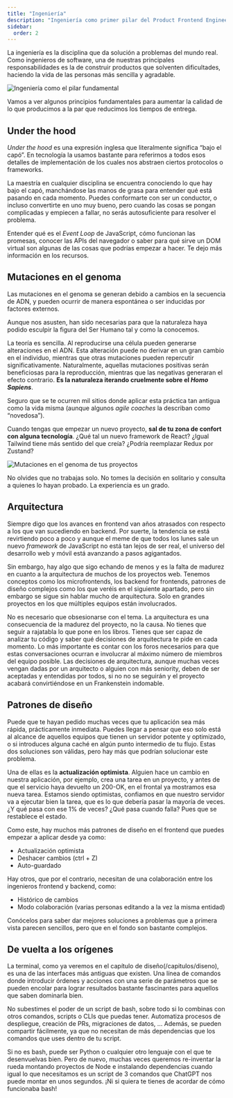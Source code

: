 ```yaml
---
title: "Ingeniería"
description: "Ingeniería como primer pilar del Product Frontend Engineer"
sidebar:
  order: 2
---
```


La ingeniería es la disciplina que da solución a problemas del mundo real. Como ingenieros de software, una de nuestras principales responsabilidades es la de construir productos que solventen dificultades, haciendo la vida de las personas más sencilla y agradable.

![Ingeniería como el pilar fundamental](./__assets__/engineering-pillar.png)

Vamos a ver algunos principios fundamentales para aumentar la calidad de lo que producimos a la par que reducimos los tiempos de entrega.

## Under the hood

_Under the hood_ es una expresión inglesa que literalmente significa “bajo el capó”. En tecnología la usamos bastante para referirnos a todos esos detalles de implementación de los cuales nos abstraen ciertos protocolos o frameworks.

La maestría en cualquier disciplina se encuentra conociendo lo que hay bajo el capó, manchándose las manos de grasa para entender qué está pasando en cada momento. Puedes conformarte con ser un conductor, o incluso convertirte en uno muy bueno, pero cuando las cosas se pongan complicadas y empiecen a fallar, no serás autosuficiente para resolver el problema.

Entender qué es el _Event Loop_ de JavaScript, cómo funcionan las promesas, conocer las APIs del navegador o saber para qué sirve un DOM virtual son algunas de las cosas que podrías empezar a hacer. Te dejo más información en los recursos.

## Mutaciones en el genoma

Las mutaciones en el genoma se generan debido a cambios en la secuencia de ADN, y pueden ocurrir de manera espontánea o ser inducidas por factores externos.

Aunque nos asusten, han sido necesarias para que la naturaleza haya podido esculpir la figura del Ser Humano tal y como la conocemos.

La teoría es sencilla. Al reproducirse una célula pueden generarse alteraciones en el ADN. Esta alteración puede no derivar en un gran cambio en el individuo, mientras que otras mutaciones pueden repercutir significativamente. Naturalmente, aquellas mutaciones positivas serán beneficiosas para la reproducción, mientras que las negativas generaran el efecto contrario. **Es la naturaleza iterando cruelmente sobre el _Homo Sapiens_**.

Seguro que se te ocurren mil sitios donde aplicar esta práctica tan antigua como la vida misma (aunque algunos _agile coaches_ la describan como “novedosa”).

Cuando tengas que empezar un nuevo proyecto, **sal de tu zona de confort con alguna tecnología**. ¿Qué tal un nuevo framework de React? ¿Igual Tailwind tiene más sentido del que creía? ¿Podría reemplazar Redux por Zustand?

![Mutaciones en el genoma de tus proyectos](./__assets__/genome-mutations.png)

No olvides que no trabajas solo. No tomes la decisión en solitario y consulta a quienes lo hayan probado. La experiencia es un grado.

## Arquitectura

Siempre digo que los avances en frontend van años atrasados con respecto a los que van sucediendo en backend. Por suerte, la tendencia se está revirtiendo poco a poco y aunque el meme de que todos los lunes sale un nuevo _framework_ de JavaScript no está tan lejos de ser real, el universo del desarrollo web y móvil está avanzando a pasos agigantados.

Sin embargo, hay algo que sigo echando de menos y es la falta de madurez en cuanto a la arquitectura de muchos de los proyectos web. Tenemos conceptos como los microfrontends, los backend for frontends, patrones de diseño complejos como los que veréis en el siguiente apartado, pero sin embargo se sigue sin hablar mucho de arquitectura. Solo en grandes proyectos en los que múltiples equipos están involucrados.

No es necesario que obsesionarse con el tema. La arquitectura es una consecuencia de la madurez del proyecto, no la causa. No tienes que seguir a rajatabla lo que pone en los libros. Tienes que ser capaz de analizar tu código y saber qué decisiones de arquitectura te pide en cada momento. Lo más importante es contar con los foros necesarios para que estas conversaciones ocurran e involucrar al máximo número de miembros del equipo posible. Las decisiones de arquitectura, aunque muchas veces vengan dadas por un arquitecto o alguien con más seniority, deben de ser aceptadas y entendidas por todos, si no no se seguirán y el proyecto acabará convirtiéndose en un Frankenstein indomable.

## Patrones de diseño

Puede que te hayan pedido muchas veces que tu aplicación sea más rápida, prácticamente inmediata. Puedes llegar a pensar que eso solo está al alcance de aquellos equipos que tienen un servidor potente y optimizado, o si introduces alguna caché en algún punto intermedio de tu flujo. Estas dos soluciones son válidas, pero hay más que podrían solucionar este problema.

Una de ellas es la **actualización optimista**. Alguien hace un cambio en nuestra aplicación, por ejemplo, crea una tarea en un proyecto, y antes de que el servicio haya devuelto un 200-OK, en el frontal ya mostramos esa nueva tarea. Estamos siendo optimistas, confiamos en que nuestro servidor va a ejecutar bien la tarea, que es lo que debería pasar la mayoría de veces. ¿Y qué pasa con ese 1% de veces? ¿Qué pasa cuando falla? Pues que se restablece el estado.

Como este, hay muchos más patrones de diseño en el frontend que puedes empezar a aplicar desde ya como:

- Actualización optimista
- Deshacer cambios (ctrl + Z)
- Auto-guardado

Hay otros, que por el contrario, necesitan de una colaboración entre los ingenieros frontend y backend, como:

- Histórico de cambios
- Modo colaboración (varias personas editando a la vez la misma entidad)

Conócelos para saber dar mejores soluciones a problemas que a primera vista parecen sencillos, pero que en el fondo son bastante complejos.

## De vuelta a los orígenes

La terminal, como ya veremos en el capítulo de diseño(/capitulos/diseno), es una de las interfaces más antiguas que existen. Una línea de comandos donde introducir órdenes y acciones con una serie de parámetros que se pueden encolar para lograr resultados bastante fascinantes para aquellos que saben dominarla bien.

No subestimes el poder de un script de bash, sobre todo si lo combinas con otros comandos, scripts o CLIs que puedas tener. Automatiza procesos de despliegue, creación de PRs, migraciones de datos, … Además, se pueden compartir fácilmente, ya que no necesitan de más dependencias que los comandos que uses dentro de tu script.

Si no es bash, puede ser Python o cualquier otro lenguaje con el que te desenvuelvas bien. Pero de nuevo, muchas veces queremos re-inventar la rueda montando proyectos de Node e instalando dependencias cuando igual lo que necesitamos es un script de 3 comandos que ChatGPT nos puede montar en unos segundos. ¡Ni si quiera te tienes de acordar de cómo funcionaba bash!